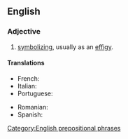==English==

===Adjective===
{{en-adj|-|head=[[in]] [[effigy]]}}

# {{context|idiomatic|lang=en}} [[symbolize|symbolizing]], usually as an [[effigy]].

====Translations====
{{trans-top|symbolizing}}
* French: {{t+|fr|effigie}}
* Italian: {{t+|it|effigie}}
* Portuguese: {{t|pt|em efígie}}
{{trans-mid}}
* Romanian: {{t+|ro|efigie}}
* Spanish: {{t+|es|efigie}}
{{trans-bottom}}

[[Category:English prepositional phrases]]